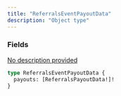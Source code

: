 ```yaml
---
title: "ReferralsEventPayoutData"
description: "Object type"
---
```


### Fields

<a href="/api-reference/types/referralspayoutdata">
  <ResponseField name="payouts" type="[ReferralsPayoutData!]!" required>
    No description provided
  </ResponseField>
</a>


```graphql ReferralsEventPayoutData
type ReferralsEventPayoutData {
  payouts: [ReferralsPayoutData!]!
}
```
